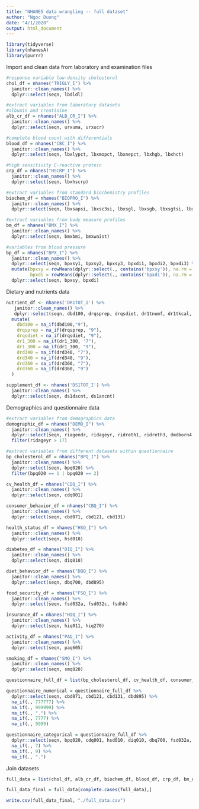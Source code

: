```yaml
---
title: "NHANES data wrangling -- full dataset"
author: "Ngoc Duong"
date: "4/1/2020"
output: html_document
---
```


```r
library(tidyverse)
library(nhanesA)
library(purrr)
```

Import and clean data from laboratory and examination files
```r
#response variable low-density cholesterol
chol_df = nhanes("TRIGLY_I") %>% 
  janitor::clean_names() %>% 
  dplyr::select(seqn, lbdldl) 

#extract variables from laboratory datasets
#albumin and creatinine
alb_cr_df = nhanes("ALB_CR_I") %>% 
  janitor::clean_names() %>% 
  dplyr::select(seqn, urxuma, urxucr) 

#complete blood count with differentials
blood_df = nhanes("CBC_I") %>% 
  janitor::clean_names() %>% 
  dplyr::select(seqn, lbxlypct, lbxmopct, lbxnepct, lbxhgb, lbxhct) 

#high sensitivity C-reactive protein
crp_df = nhanes("HSCRP_I") %>% 
  janitor::clean_names() %>% 
  dplyr::select(seqn, lbxhscrp) 

#extract variables from standard biochemistry profiles
biochem_df = nhanes("BIOPRO_I") %>% 
  janitor::clean_names() %>% 
  dplyr::select(seqn, lbxsapsi, lbxsc3si, lbxsgl, lbxsgb, lbxsgtsi, lbxsldsi, lbxsph, lbxsksi, lbxstb, lbxsua) 

#extract variables from body measure profiles
bm_df = nhanes("BMX_I") %>% 
  janitor::clean_names() %>% 
  dplyr::select(seqn, bmxbmi, bmxwaist)

#variables from blood pressure
bp_df = nhanes("BPX_I") %>% 
  janitor::clean_names() %>% 
  dplyr::select(seqn, bpxsy1, bpxsy2, bpxsy3, bpxdi1, bpxdi2, bpxdi3) %>%
  mutate(bpxsy = rowMeans(dplyr::select(., contains('bpxsy')), na.rm = TRUE),
         bpxdi = rowMeans(dplyr::select(., contains('bpxdi')), na.rm = TRUE)) %>% 
  dplyr::select(seqn, bpxsy, bpxdi)
```

Dietary and nutrients data
```r
nutrient_df <- nhanes('DR1TOT_I') %>% 
   janitor::clean_names() %>% 
   dplyr::select(seqn, dbd100, drqsprep, drqsdiet, dr1tnumf, dr1tkcal, dr1tprot, dr1tcarb, dr1tsugr, dr1tfibe, dr1ttfat, dr1tcaff, dr1talco, dr1_300, dr1_320z, dr1_320z, drd340, drd360) %>% 
  mutate(
    dbd100 = na_if(dbd100,"9"), 
    drqsprep = na_if(drqsprep, "9"),
    drqsdiet = na_if(drqsdiet, "9"), 
    dr1_300 = na_if(dr1_300, "7"),
    dr1_300 = na_if(dr1_300, "9"), 
    drd340 = na_if(drd340, "7"),
    drd340 = na_if(drd340, "9"),
    drd360 = na_if(drd360, "7"),
    drd360 = na_if(drd360, "9")
  )

supplement_df <- nhanes('DS1TOT_I') %>% 
  janitor::clean_names() %>% 
  dplyr::select(seqn, ds1dscnt, ds1ancnt)
```

Demographics and questionnaire data 
```r
#extract variables from demographics data
demographic_df = nhanes("DEMO_I") %>% 
  janitor::clean_names() %>% 
  dplyr::select(seqn, riagendr, ridageyr, ridreth1, ridreth3, dmdborn4, indfmpir) %>% 
  filter(ridageyr > 17)

#extract variables from different datasets within questionnaire
bp_cholesterol_df = nhanes("BPQ_I") %>% 
  janitor::clean_names() %>% 
  dplyr::select(seqn, bpq020) %>% 
  filter(bpq020 == 1 | bpq020 == 2)

cv_health_df = nhanes("CDQ_I") %>% 
  janitor::clean_names() %>% 
  dplyr::select(seqn, cdq001)

consumer_behavior_df = nhanes("CBQ_I") %>% 
  janitor::clean_names() %>% 
  dplyr::select(seqn, cbd071, cbd121, cbd131)

health_status_df = nhanes("HSQ_I") %>% 
  janitor::clean_names() %>% 
  dplyr::select(seqn, hsd010)

diabetes_df = nhanes("DIQ_I") %>% 
  janitor::clean_names() %>% 
  dplyr::select(seqn, diq010)

diet_behavior_df = nhanes("DBQ_I") %>% 
  janitor::clean_names() %>% 
  dplyr::select(seqn, dbq700, dbd895)

food_security_df = nhanes("FSQ_I") %>% 
  janitor::clean_names() %>% 
  dplyr::select(seqn, fsd032a, fsd032c, fsdhh)

insurance_df = nhanes("HIQ_I") %>% 
  janitor::clean_names() %>% 
  dplyr::select(seqn, hiq011, hiq270)

activity_df = nhanes("PAQ_I") %>% 
  janitor::clean_names() %>% 
  dplyr::select(seqn, paq605)

smoking_df = nhanes("SMQ_I") %>% 
  janitor::clean_names() %>% 
  dplyr::select(seqn, smq020)

questionnaire_full_df = list(bp_cholesterol_df, cv_health_df, consumer_behavior_df, health_status_df, diabetes_df, diet_behavior_df, food_security_df, insurance_df, activity_df, smoking_df) %>% reduce(full_join, by = "seqn") 

questionnaire_numerical = questionnaire_full_df %>% 
  dplyr::select(seqn, cbd071, cbd121, cbd131, dbd895) %>% 
  na_if(., 777777) %>% 
  na_if(., 999999) %>% 
  na_if(., ".") %>% 
  na_if(., 7777) %>% 
  na_if(., 9999)

questionnaire_categorical = questionnaire_full_df %>% 
  dplyr::select(seqn, bpq020, cdq001, hsd010, diq010, dbq700, fsd032a, fsd032c, fsdhh, hiq270, paq605, smq020) %>% 
  na_if(., 7) %>% 
  na_if(., 9) %>% 
  na_if(., ".")
```

Join datasets
```r
full_data = list(chol_df, alb_cr_df, biochem_df, blood_df, crp_df, bm_df, bp_df, nutrient_df, supplement_df, demographic_df, questionnaire_numerical, questionnaire_categorical) %>% reduce(full_join, by = "seqn")

full_data_final = full_data[complete.cases(full_data),]

write.csv(full_data_final, "./full_data.csv")
```


